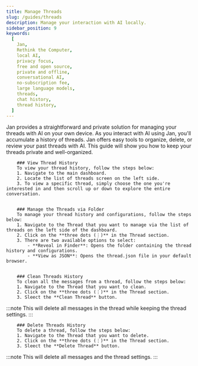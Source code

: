 ```yaml
---
title: Manage Threads
slug: /guides/threads
description: Manage your interaction with AI locally.
sidebar_position: 9
keywords:
  [
    Jan,
    Rethink the Computer,
    local AI,
    privacy focus,
    free and open source,
    private and offline,
    conversational AI,
    no-subscription fee,
    large language models,
    threads,
    chat history,
    thread history,
  ]
---
```


Jan provides a straightforward and private solution for managing your threads with AI on your own device. As you interact with AI using Jan, you'll accumulate a history of threads.
Jan offers easy tools to organize, delete, or review your past threads with AI. This guide will show you how to keep your threads private and well-organized.

        ### View Thread History
        To view your thread history, follow the steps below:
        1. Navigate to the main dashboard.
        2. Locate the list of threads screen on the left side.
        3. To view a specific thread, simply choose the one you're interested in and then scroll up or down to explore the entire conversation.


        ### Manage the Threads via Folder
        To manage your thread history and configurations, follow the steps below:
        1. Navigate to the Thread that you want to manage via the list of threads on the left side of the dashboard.
        2. Click on the **three dots (⋮)** in the Thread section.
        3. There are two available options to select:
            - **Reveal in Finder**: Opens the folder containing the thread history and configurations.
            - **View as JSON**: Opens the thread.json file in your default browser.


        ### Clean Threads History
        To clean all the messages from a thread, follow the steps below:
        1. Navigate to the Thread that you want to clean.
        2. Click on the **three dots (⋮)** in the Thread section.
        3. Sleect the **Clean Thread** button.

:::note
This will delete all messages in the thread while keeping the thread settings.
:::

        ### Delete Threads History
        To delete a thread, follow the steps below:
        1. Navigate to the Thread that you want to delete.
        2. Click on the **three dots (⋮)** in the Thread section.
        3. Sleect the **Delete Thread** button.

:::note
This will delete all messages and the thread settings.
:::
